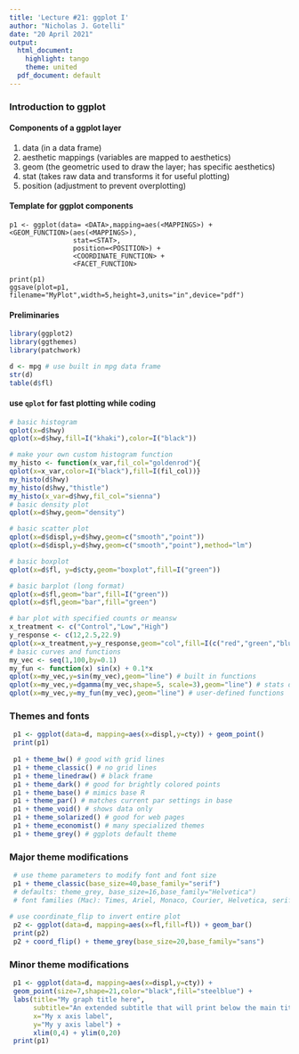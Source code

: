 ```yaml
---
title: 'Lecture #21: ggplot I'
author: "Nicholas J. Gotelli"
date: "20 April 2021"
output:
  html_document:
    highlight: tango
    theme: united
  pdf_document: default
---
```

### Introduction to ggplot

#### Components of a ggplot layer
1. data (in a data frame)
2. aesthetic mappings (variables are mapped to aesthetics)
3. geom (the geometric used to draw the layer; has specific aesthetics)
4. stat (takes raw data and transforms it for useful plotting)
5. position (adjustment to prevent overplotting)

#### Template for ggplot components
```
p1 <- ggplot(data= <DATA>,mapping=aes(<MAPPINGS>) + 
<GEOM_FUNCTION>(aes(<MAPPINGS>),
                stat=<STAT>,
                position=<POSITION>) +
                <COORDINATE_FUNCTION> +
                <FACET_FUNCTION>

print(p1)
ggsave(plot=p1, filename="MyPlot",width=5,height=3,units="in",device="pdf")
```

#### Preliminaries
```r
library(ggplot2)
library(ggthemes)
library(patchwork)

d <- mpg # use built in mpg data frame
str(d)
table(d$fl)

```

#### use `qplot` for fast plotting while coding

```r
# basic histogram
qplot(x=d$hwy)
qplot(x=d$hwy,fill=I("khaki"),color=I("black"))

# make your own custom histogram function
my_histo <- function(x_var,fil_col="goldenrod"){
qplot(x=x_var,color=I("black"),fill=I(fil_col))}
my_histo(d$hwy)
my_histo(d$hwy,"thistle")
my_histo(x_var=d$hwy,fil_col="sienna")
# basic density plot
qplot(x=d$hwy,geom="density")

# basic scatter plot
qplot(x=d$displ,y=d$hwy,geom=c("smooth","point"))
qplot(x=d$displ,y=d$hwy,geom=c("smooth","point"),method="lm")

# basic boxplot
qplot(x=d$fl, y=d$cty,geom="boxplot",fill=I("green"))       

# basic barplot (long format)
qplot(x=d$fl,geom="bar",fill=I("green"))
qplot(x=d$fl,geom="bar",fill="green")

# bar plot with specified counts or meansw
x_treatment <- c("Control","Low","High")
y_response <- c(12,2.5,22.9)
qplot(x=x_treatment,y=y_response,geom="col",fill=I(c("red","green","blue")))
# basic curves and functions
my_vec <- seq(1,100,by=0.1)
my_fun <- function(x) sin(x) + 0.1*x
qplot(x=my_vec,y=sin(my_vec),geom="line") # built in functions
qplot(x=my_vec,y=dgamma(my_vec,shape=5, scale=3),geom="line") # stats d functions
qplot(x=my_vec,y=my_fun(my_vec),geom="line") # user-defined functions

```

### Themes and fonts

```r
 p1 <- ggplot(data=d, mapping=aes(x=displ,y=cty)) + geom_point()
 print(p1)
 
 p1 + theme_bw() # good with grid lines
 p1 + theme_classic() # no grid lines
 p1 + theme_linedraw() # black frame
 p1 + theme_dark() # good for brightly colored points
 p1 + theme_base() # mimics base R
 p1 + theme_par() # matches current par settings in base
 p1 + theme_void() # shows data only
 p1 + theme_solarized() # good for web pages
 p1 + theme_economist() # many specialized themes
 p1 + theme_grey() # ggplots default theme
``` 

### Major theme modifications 

```r
 # use theme parameters to modify font and font size
 p1 + theme_classic(base_size=40,base_family="serif")
 # defaults: theme_grey, base_size=16,base_family="Helvetica")
 # font families (Mac): Times, Ariel, Monaco, Courier, Helvetica, serif,sans
 
# use coordinate_flip to invert entire plot
 p2 <- ggplot(data=d, mapping=aes(x=fl,fill=fl)) + geom_bar()
 print(p2)
 p2 + coord_flip() + theme_grey(base_size=20,base_family="sans")
```

### Minor theme modifications
```r

 p1 <- ggplot(data=d, mapping=aes(x=displ,y=cty)) + 
 geom_point(size=7,shape=21,color="black",fill="steelblue") +
 labs(title="My graph title here",
      subtitle="An extended subtitle that will print below the main title",
      x="My x axis label",
      y="My y axis label") +
      xlim(0,4) + ylim(0,20)
 print(p1)
 
```

